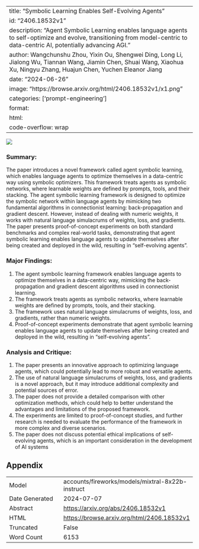 
---
title: "Symbolic Learning Enables Self-Evolving Agents"
id: "2406.18532v1"
description: "Agent Symbolic Learning enables language agents to self-optimize and evolve, transitioning from model-centric to data-centric AI, potentially advancing AGI."
author: Wangchunshu Zhou, Yixin Ou, Shengwei Ding, Long Li, Jialong Wu, Tiannan Wang, Jiamin Chen, Shuai Wang, Xiaohua Xu, Ningyu Zhang, Huajun Chen, Yuchen Eleanor Jiang
date: "2024-06-26"
image: "https://browse.arxiv.org/html/2406.18532v1/x1.png"
categories: ['prompt-engineering']
format:
  html:
    code-overflow: wrap
---

![](https://browse.arxiv.org/html/2406.18532v1/x1.png)

### Summary:

The paper introduces a novel framework called agent symbolic learning, which enables language agents to optimize themselves in a data-centric way using symbolic optimizers. This framework treats agents as symbolic networks, where learnable weights are defined by prompts, tools, and their stacking. The agent symbolic learning framework is designed to optimize the symbolic network within language agents by mimicking two fundamental algorithms in connectionist learning: back-propagation and gradient descent. However, instead of dealing with numeric weights, it works with natural language simulacrums of weights, loss, and gradients. The paper presents proof-of-concept experiments on both standard benchmarks and complex real-world tasks, demonstrating that agent symbolic learning enables language agents to update themselves after being created and deployed in the wild, resulting in "self-evolving agents".

### Major Findings:

1. The agent symbolic learning framework enables language agents to optimize themselves in a data-centric way, mimicking the back-propagation and gradient descent algorithms used in connectionist learning.
2. The framework treats agents as symbolic networks, where learnable weights are defined by prompts, tools, and their stacking.
3. The framework uses natural language simulacrums of weights, loss, and gradients, rather than numeric weights.
4. Proof-of-concept experiments demonstrate that agent symbolic learning enables language agents to update themselves after being created and deployed in the wild, resulting in "self-evolving agents".

### Analysis and Critique:

1. The paper presents an innovative approach to optimizing language agents, which could potentially lead to more robust and versatile agents.
2. The use of natural language simulacrums of weights, loss, and gradients is a novel approach, but it may introduce additional complexity and potential sources of error.
3. The paper does not provide a detailed comparison with other optimization methods, which could help to better understand the advantages and limitations of the proposed framework.
4. The experiments are limited to proof-of-concept studies, and further research is needed to evaluate the performance of the framework in more complex and diverse scenarios.
5. The paper does not discuss potential ethical implications of self-evolving agents, which is an important consideration in the development of AI systems

## Appendix

|          |          |
|----------|----------|
| Model     | accounts/fireworks/models/mixtral-8x22b-instruct       |
| Date Generated     | 2024-07-07       |
| Abstract | [https://arxiv.org/abs/2406.18532v1](https://arxiv.org/abs/2406.18532v1)        |
| HTML     | [https://browse.arxiv.org/html/2406.18532v1](https://browse.arxiv.org/html/2406.18532v1)       |
| Truncated       | False       |
| Word Count       | 6153       |